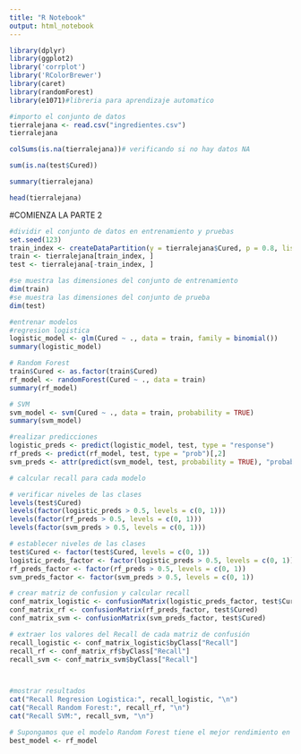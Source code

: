 ```yaml
---
title: "R Notebook"
output: html_notebook
---
```


```r
library(dplyr)
library(ggplot2)
library('corrplot')
library('RColorBrewer')
library(caret)
library(randomForest)
library(e1071)#libreria para aprendizaje automatico
```


```r
#importo el conjunto de datos
tierralejana <- read.csv("ingredientes.csv")
tierralejana
```

```r
colSums(is.na(tierralejana))# verificando si no hay datos NA
```

```r
sum(is.na(test$Cured))
```


```r
summary(tierralejana)

```

```r
head(tierralejana)
```



#COMIENZA LA PARTE 2

```r
#dividir el conjunto de datos en entrenamiento y pruebas
set.seed(123)
train_index <- createDataPartition(y = tierralejana$Cured, p = 0.8, list = FALSE)
train <- tierralejana[train_index, ]
test <- tierralejana[-train_index, ]

#se muestra las dimensiones del conjunto de entrenamiento
dim(train)
#se muestra las dimensiones del conjunto de prueba
dim(test)

```

```r
#entrenar modelos
#regresion logistica
logistic_model <- glm(Cured ~ ., data = train, family = binomial())
summary(logistic_model)

```

```r
# Random Forest
train$Cured <- as.factor(train$Cured)
rf_model <- randomForest(Cured ~ ., data = train)
summary(rf_model)
```

```r
# SVM
svm_model <- svm(Cured ~ ., data = train, probability = TRUE)
summary(svm_model)

```


```r
#realizar predicciones
logistic_preds <- predict(logistic_model, test, type = "response")
rf_preds <- predict(rf_model, test, type = "prob")[,2]
svm_preds <- attr(predict(svm_model, test, probability = TRUE), "probabilities")[,2]

```

```r
# calcular recall para cada modelo

# verificar niveles de las clases
levels(test$Cured)
levels(factor(logistic_preds > 0.5, levels = c(0, 1)))
levels(factor(rf_preds > 0.5, levels = c(0, 1)))
levels(factor(svm_preds > 0.5, levels = c(0, 1)))

# establecer niveles de las clases
test$Cured <- factor(test$Cured, levels = c(0, 1))
logistic_preds_factor <- factor(logistic_preds > 0.5, levels = c(0, 1))
rf_preds_factor <- factor(rf_preds > 0.5, levels = c(0, 1))
svm_preds_factor <- factor(svm_preds > 0.5, levels = c(0, 1))

# crear matriz de confusion y calcular recall
conf_matrix_logistic <- confusionMatrix(logistic_preds_factor, test$Cured)
conf_matrix_rf <- confusionMatrix(rf_preds_factor, test$Cured)
conf_matrix_svm <- confusionMatrix(svm_preds_factor, test$Cured)

# extraer los valores del Recall de cada matriz de confusión
recall_logistic <- conf_matrix_logistic$byClass["Recall"]
recall_rf <- conf_matrix_rf$byClass["Recall"]
recall_svm <- conf_matrix_svm$byClass["Recall"]




```

```r
#mostrar resultados
cat("Recall Regresion Logistica:", recall_logistic, "\n")
cat("Recall Random Forest:", recall_rf, "\n")
cat("Recall SVM:", recall_svm, "\n")

```

```r
# Supongamos que el modelo Random Forest tiene el mejor rendimiento en términos de recall
best_model <- rf_model
```

